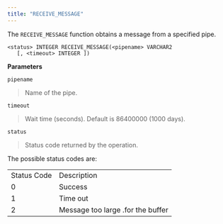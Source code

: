 ```yaml
---
title: "RECEIVE_MESSAGE"
---
```


The `RECEIVE_MESSAGE` function obtains a message from a specified pipe.

```
<status> INTEGER RECEIVE_MESSAGE(<pipename> VARCHAR2
   [, <timeout> INTEGER ])
```

**Parameters**

`pipename`

> Name of the pipe.

`timeout`

> Wait time (seconds). Default is 86400000 (1000 days).

`status`

> Status code returned by the operation.

The possible status codes are:

|             |                                   |
| ----------- | --------------------------------- |
| Status Code | Description                       |
| 0           | Success                           |
| 1           | Time out                          |
| 2           | Message too large .for the buffer |
